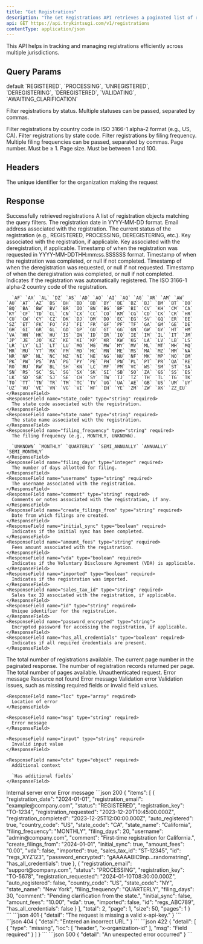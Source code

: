 ```yaml
---
title: "Get Registrations"
description: "The Get Registrations API retrieves a paginated list of registrations."
api: GET https://api.trykintsugi.com/v1/registrations
contentType: application/json
---
```


This API helps in tracking and managing registrations efficiently across multiple jurisdictions.

## Query Params

<ParamField query="status__in" type="string" >
default `REGISTERED`, `PROCESSING`, `UNREGISTERED`, `DEREGISTERING`, `DEREGISTERED`, `VALIDATING`, `AWAITING_CLARIFICATION`

  Filter registrations by status. Multiple statuses can be passed, separated by commas.
</ParamField>

<ParamField query="country_code" type="string">
  Filter registrations by country code in ISO 3166-1 alpha-2 format (e.g., US, CA).
</ParamField>

<ParamField query="state_code" type="string">
  Filter registrations by state code.
</ParamField>

<ParamField query="filing_frequency__in" type="string">
  Filter registrations by filing frequency. Multiple filing frequencies can be passed, separated by commas.
</ParamField>

<ParamField query="page" type="integer" default="1" required>
  Page number. Must be ≥ 1.
</ParamField>

<ParamField query="size" type="integer" default="50">
  Page size. Must be between 1 and 100.
</ParamField>

## Headers

<ParamField header="x-organization-id" type="string" required>
  The unique identifier for the organization making the request
</ParamField>

## Response

<ResponseField name="200" type="object">
  Successfully retrieved registrations
  <Expandable title="Response Body">
<ResponseField name="items" type="array" required>
  A list of registration objects matching the query filters.
  <Expandable title="properties">
    <ResponseField name="registration_date" type="string" required>
      The registration date in YYYY-MM-DD format.
    </ResponseField>
    <ResponseField name="registration_email" type="string" required>
      Email address associated with the registration.
    </ResponseField>
    <ResponseField name="status" type="string" required>
      The current status of the registration (e.g., REGISTERED, PROCESSING, DEREGISTERING, etc.).
    </ResponseField>
    <ResponseField name="registration_key" type="string" required>
      Key associated with the registration, if applicable.
    </ResponseField>
    <ResponseField name="deregistration_key" type="string" required>
      Key associated with the deregistration, if applicable.
    </ResponseField>
    <ResponseField name="registration_requested" type="string" required>
      Timestamp of when the registration was requested in YYYY-MM-DDTHH:mm:ss.SSSSSS format.
    </ResponseField>
    <ResponseField name="registration_completed" type="string" required>
      Timestamp of when the registration was completed, or null if not completed.
    </ResponseField>
    <ResponseField name="deregistration_requested" type="string" required>
      Timestamp of when the deregistration was requested, or null if not requested.
    </ResponseField>
    <ResponseField name="deregistration_completed" type="string" required>
      Timestamp of when the deregistration was completed, or null if not completed.
    </ResponseField>
    <ResponseField name="auto_registered" type="boolean" required>
      Indicates if the registration was automatically registered.
    </ResponseField>
    <ResponseField name="country_code" type="string" required>
      The ISO 3166-1 alpha-2 country code of the registration.

      `AF` `AX` `AL` `DZ` `AS` `AD` `AO` `AI` `AQ` `AG` `AR` `AM` `AW` `AU` `AT` `AZ` `BS` `BH` `BD` `BB` `BY` `BE` `BZ` `BJ` `BM` `BT` `BO` `BQ` `BA` `BW` `BV` `BR` `IO` `BN` `BG` `BF` `BI` `CV` `KH` `CM` `CA` `KY` `CF` `TD` `CL` `CN` `CX` `CC` `CO` `KM` `CG` `CD` `CK` `CR` `HR` `CU` `CW` `CY` `CZ` `DK` `DJ` `DM` `DO` `EC` `EG` `SV` `GQ` `ER` `EE` `SZ` `ET` `FK` `FO` `FJ` `FI` `FR` `GF` `PF` `TF` `GA` `GM` `GE` `DE` `GH` `GI` `GR` `GL` `GD` `GP` `GU` `GT` `GG` `GN` `GW` `GY` `HT` `HM` `VA` `HN` `HK` `HU` `IS` `IN` `ID` `IR` `IQ` `IE` `IM` `IL` `IT` `JM` `JP` `JE` `JO` `KZ` `KE` `KI` `KP` `KR` `KW` `KG` `LA` `LV` `LB` `LS` `LR` `LY` `LI` `LT` `LU` `MO` `MG` `MW` `MY` `MV` `ML` `MT` `MH` `MQ` `MR` `MU` `YT` `MX` `FM` `MD` `MC` `MN` `ME` `MS` `MA` `MZ` `MM` `NA` `NR` `NP` `NL` `NC` `NZ` `NI` `NE` `NG` `NU` `NF` `MK` `MP` `NO` `OM` `PK` `PW` `PS` `PA` `PG` `PY` `PE` `PH` `PN` `PL` `PT` `PR` `QA` `RE` `RO` `RU` `RW` `BL` `SH` `KN` `LC` `MF` `PM` `VC` `WS` `SM` `ST` `SA` `SN` `RS` `SC` `SL` `SG` `SX` `SK` `SI` `SB` `SO` `ZA` `GS` `SS` `ES` `LK` `SD` `SR` `SJ` `SE` `CH` `SY` `TW` `TJ` `TZ` `TH` `TL` `TG` `TK` `TO` `TT` `TN` `TR` `TM` `TC` `TV` `UG` `UA` `AE` `GB` `US` `UM` `UY` `UZ` `VU` `VE` `VN` `VG` `VI` `WF` `EH` `YE` `ZM` `ZW` `XK` `ZZ_EU`
    </ResponseField>
    <ResponseField name="state_code" type="string" required>
      The state code associated with the registration.
    </ResponseField>
    <ResponseField name="state_name" type="string" required>
      The state name associated with the registration.
    </ResponseField>
    <ResponseField name="filing_frequency" type="string" required>
      The filing frequency (e.g., MONTHLY, UNKNOWN).

      `UNKNOWN` `MONTHLY` `QUARTERLY` `SEMI_ANNUALLY` `ANNUALLY` `SEMI_MONTHLY`
    </ResponseField>
    <ResponseField name="filing_days" type="integer" required>
      The number of days allotted for filing.
    </ResponseField>
    <ResponseField name="username" type="string" required>
      The username associated with the registration.
    </ResponseField>
    <ResponseField name="comment" type="string" required>
      Comments or notes associated with the registration, if any.
    </ResponseField>
    <ResponseField name="create_filings_from" type="string" required>
      Date from which filings are created.
    </ResponseField>
    <ResponseField name="initial_sync" type="boolean" required>
      Indicates if the initial sync has been completed.
    </ResponseField>
    <ResponseField name="amount_fees" type="string" required>
      Fees amount associated with the registration.
    </ResponseField>
    <ResponseField name="vda" type="boolean" required>
      Indicates if the Voluntary Disclosure Agreement (VDA) is applicable.
    </ResponseField>
    <ResponseField name="imported" type="boolean" required>
      Indicates if the registration was imported.
    </ResponseField>
    <ResponseField name="sales_tax_id" type="string" required>
      Sales tax ID associated with the registration, if applicable.
    </ResponseField>
    <ResponseField name="id" type="string" required>
      Unique identifier for the registration.
    </ResponseField>
    <ResponseField name="password_encrypted" type="string">
      Encrypted password for accessing the registration, if applicable.
    </ResponseField>
    <ResponseField name="has_all_credentials" type="boolean" required>
      Indicates if all required credentials are present.
    </ResponseField>
  </Expandable>
</ResponseField>

<ResponseField name="total" type="integer" required>
  The total number of registrations available.
</ResponseField>

<ResponseField name="page" type="integer" required>
  The current page number in the paginated response.
</ResponseField>

<ResponseField name="size" type="integer" required>
  The number of registration records returned per page.
</ResponseField>

<ResponseField name="pages" type="integer" required>
  The total number of pages available.
</ResponseField>
</Expandable>
</ResponseField>

<ResponseField name="401" type="object">
  Unauthenticated request.
  <Expandable title="Response Body">
<ResponseField name="detail" type="string" required>
  Error message
</ResponseField>
</Expandable>
</ResponseField>

<ResponseField name="404" type="object">
  Resource not found
  <Expandable title="Response Body">
<ResponseField name="detail" type="string" required>
  Error message
</ResponseField>
</Expandable>
</ResponseField>


<ResponseField name="422" type="object">
Validation error
<Expandable title="Response Body">
<ResponseField name="detail" type="array" required>
  <Expandable title="properties">
    <ResponseField name="type" type="string" required>
      Validation issues, such as missing required fields or invalid field values.
    </ResponseField>

    <ResponseField name="loc" type="array" required>
      Location of error
    </ResponseField>

    <ResponseField name="msg" type="string" required>
      Error message
    </ResponseField>

    <ResponseField name="input" type="string" required>
      Invalid input value
    </ResponseField>

    <ResponseField name="ctx" type="object" required>
      Additional context

      `Has additional fields`
    </ResponseField>
  </Expandable>
</ResponseField>
</Expandable>
</ResponseField>

<ResponseField name="500" type="object">
  Internal server error

<ResponseField name="detail" type="string" required>
  Error message
</ResponseField>
</ResponseField>

<ResponseExample>
```json 200
{
  "items": [
    {
      "registration_date": "2024-01-01",
      "registration_email": "example@company.com",
      "status": "REGISTERED",
      "registration_key": "TO-1234",
      "registration_requested": "2023-12-20T10:45:00.000Z",
      "registration_completed": "2023-12-25T12:00:00.000Z",
      "auto_registered": true,
      "country_code": "US",
      "state_code": "CA",
      "state_name": "California",
      "filing_frequency": "MONTHLY",
      "filing_days": 20,
      "username": "admin@company.com",
      "comment": "First-time registration for California.",
      "create_filings_from": "2024-01-01",
      "initial_sync": true,
      "amount_fees": "0.00",
      "vda": false,
      "imported": true,
      "sales_tax_id": "ST-12345",
      "id": "regs_XYZ123",
      "password_encrypted": "gAAAAABlC9np...randomstring",
      "has_all_credentials": true
    },
    {
      "registration_email": "support@company.com",
      "status": "PROCESSING",
      "registration_key": "TO-5678",
      "registration_requested": "2024-01-10T08:30:00.000Z",
      "auto_registered": false,
      "country_code": "US",
      "state_code": "NY",
      "state_name": "New York",
      "filing_frequency": "QUARTERLY",
      "filing_days": 30,
      "comment": "Pending clarification from the state.",
      "initial_sync": false,
      "amount_fees": "10.00",
      "vda": true,
      "imported": false,
      "id": "regs_ABC789",
      "has_all_credentials": false
    }
  ],
  "total": 2,
  "page": 1,
  "size": 50,
  "pages": 1
}
```
```json 401
{
  "detail": "The request is missing a valid x-api-key."
}
```
```json 404
{
  "detail": "Entered an incorrect URL."
}
```
```json 422
{
  "detail": [
    {
      "type": "missing",
      "loc": [
        "header",
        "x-organization-id"
      ],
      "msg": "Field required"
    }
  ]
}
```
```json 500
{
  "detail": "An unexpected error occurred"
}
```
</ResponseExample>
